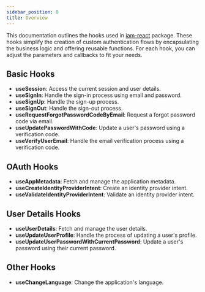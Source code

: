```yaml
---
sidebar_position: 0
title: Overview
---
```


This documentation outlines the hooks used in [iam-react](https://github.com/LocAI1/iam-javascript-sdk/pkgs/npm/iam-react) package.
These hooks simplify the creation of custom authentication flows by encapsulating the business logic and offering reusable functions.
For each hook, you can adjust the parameters and callbacks to fit your needs.

## Basic Hooks

- **useSession**: Access the current session and user details.
- **useSignIn**: Handle the sign-in process using email and password.
- **useSignUp**: Handle the sign-up process.
- **useSignOut**: Handle the sign-out process.
- **useRequestForgotPasswordCodeByEmail**: Request a forgot password code via email.
- **useUpdatePasswordWithCode**: Update a user's password using a verification code.
- **useVerifyUserEmail**: Handle the email verification process using a verification code.

## OAuth Hooks

- **useAppMetadata**: Fetch and manage the application metadata.
- **useCreateIdentityProviderIntent**: Create an identity provider intent.
- **useValidateIdentityProviderIntent**: Validate an identity provider intent.

## User Details Hooks

- **useUserDetails**: Fetch and manage the user details.
- **useUpdateUserProfile**: Handle the process of updating a user's profile.
- **useUpdateUserPasswordWithCurrentPassword**: Update a user's password using their current password.

## Other Hooks

- **useChangeLanguage**: Change the application's language.
